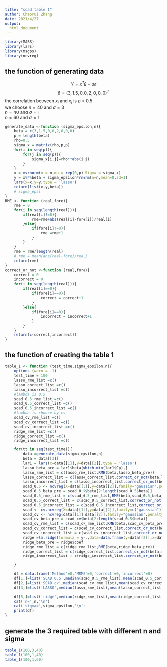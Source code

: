 ---
title: "scad table 1"
author: Chaorui Zhang
date: 2021/4/27
output:
  html_document
---

```{r}
library(MASS)
library(lars)
library(msgps)
library(ncvreg)
```
the function of generating data
-----------------
$$Y=x^T\beta+\sigma\epsilon$$
$$\beta = (3,1.5,0,0,2,0,0,0)^T$$
the correlation between $x_i$ and $x_j$ is $\rho=0.5$</br>
we choose $n=40$ and $\sigma=3$</br>
$n=40$ and $\sigma=1$</br>
$n=60$ and $\sigma=1$</br>
```{r}
generate_data <-function (sigma_epsilon,n){
    beta = c(3,1.5,0,0,2,0,0,0)
    p = length(beta)
    rho=0.5
    sigma_x = matrix(rho,p,p)
    for(i in seq(p)){
        for(j in seq(p)){
            sigma_x[i,j]=rho**abs(i-j)
        }
    }
    x = mvrnorm(n = n,mu = rep(0,p),Sigma = sigma_x)
    y = x%*%beta + sigma_epsilon*rnorm(n=n,mean=0,sd=1)
    lars(x=x,y=y,type = 'lasso')
    return(list(x,y,beta))
    # sigma_epsl
}
RME <- function (real,fore){
    rme = 0
    for(i in seq(length(real))){
        if(real[i]!=0){
            rme=rme+abs(real[i]-fore[i])/real[i]
        }else{
            if(fore[i]!=0){
                rme =rme+1
            }
        }
    }
    rme = rme/length(real)
    # rme = mean(abs(real-fore)/real)
    return(rme)
}
correct_or_not <-function (real,fore){
    correct = 0
    incorrect = 0
    for(i in seq(length(real))){
        if(real[i]==0){
            if(fore[i]==0){
                correct = correct+1
            }
        }else{
            if(fore[i]==0){
                incorrect = incorrect+1
            }
        }
    }
    return(c(correct,incorrect))
}
```
the function of creating the table 1
-----------------------
```{r}
table_1 <- function (test_time,sigma_epsilon,n){
    options (warn = -1)
    test_time = 100
    lasso_rme_list =c()
    lasso_correct_list =c()
    lasso_incorrect_list =c()
    #lambda is 0.5
    scad_0.5_rme_list =c()
    scad_0.5_correct_list =c()
    scad_0.5_incorrect_list =c()
    #lambda is choose by cv
    scad_cv_rme_list =c()
    scad_cv_correct_list =c()
    scad_cv_incorrect_list =c()
    ridge_rme_list =c()
    ridge_correct_list =c()
    ridge_incorrect_list =c()

    for(tt in seq(test_time)){
        data =generate_data(sigma_epsilon,n)
        beta = data[[3]]
        lar1 = lars(x=data[[1]],y=data[[2]],type = 'lasso')
        lasso_beta_pre = lar1$beta[which.min(lar1$Cp),]
        lasso_rme_list = c(lasso_rme_list,RME(beta,lasso_beta_pre))
        lasso_correct_list = c(lasso_correct_list,correct_or_not(beta,lasso_beta_pre)[1])
        lasso_incorrect_list = c(lasso_incorrect_list,correct_or_not(beta,lasso_beta_pre)[2])
        scad_0.5 <- ncvreg(X=data[[1]],y=data[[2]],family="gaussian",penalty = "SCAD",lambda = 0.5)
        scad_0.5_beta_pre = scad_0.5$beta[2:length(scad_0.5$beta)]
        scad_0.5_rme_list = c(scad_0.5_rme_list,RME(beta,scad_0.5_beta_pre))
        scad_0.5_correct_list = c(scad_0.5_correct_list,correct_or_not(beta,scad_0.5_beta_pre)[1])
        scad_0.5_incorrect_list = c(scad_0.5_incorrect_list,correct_or_not(beta,scad_0.5_beta_pre)[2])
        scad <- cv.ncvreg(X=data[[1]],y=data[[2]],family=c("gaussian"),penalty = "SCAD")
        scad_cv <- ncvreg(data[[1]],data[[2]],family="gaussian",penalty = "SCAD",lambda =scad$lambda.min)
        scad_cv_beta_pre = scad_cv$beta[2:length(scad_0.5$beta)]
        scad_cv_rme_list = c(scad_cv_rme_list,RME(beta,scad_cv_beta_pre))
        scad_cv_correct_list = c(scad_cv_correct_list,correct_or_not(beta,scad_cv_beta_pre)[1])
        scad_cv_incorrect_list = c(scad_cv_incorrect_list,correct_or_not(beta,scad_cv_beta_pre)[2])
        ridge =lm.ridge(formula = y~.,data=data.frame(y=data[[2]],x=data[[1]]))
        ridge_beta_pre = ridge$coef
        ridge_rme_list = c(ridge_rme_list,RME(beta,ridge_beta_pre))
        ridge_correct_list = c(ridge_correct_list,correct_or_not(beta,ridge_beta_pre)[1])
        ridge_incorrect_list = c(ridge_incorrect_list,correct_or_not(beta,ridge_beta_pre)[2])

    }

    df = data.frame('Method'=0,'MRME'=0,'correct'=0,'incorrect'=0)
    df[1,]=list('SCAD 0.5',median(scad_0.5_rme_list),mean(scad_0.5_correct_list),mean(scad_0.5_incorrect_list))
    df[2,]=list('SCAD cv',median(scad_cv_rme_list),mean(scad_cv_correct_list),mean(scad_cv_incorrect_list))
    df[3,]=list('LASSO',median(lasso_rme_list),mean(lasso_correct_list),mean(lasso_incorrect_list))

    df[5,]=list('ridge',median(ridge_rme_list),mean(ridge_correct_list),mean(ridge_incorrect_list))
    cat('n=',n,'\n')
    cat('sigma=',sigma_epsilon,'\n')
    print(df)
}
```

generate the 3 required table with different n and sigma
-------------------------
```{r}

table_1(100,3,40)
table_1(100,1,40)
table_1(100,1,60)
```
